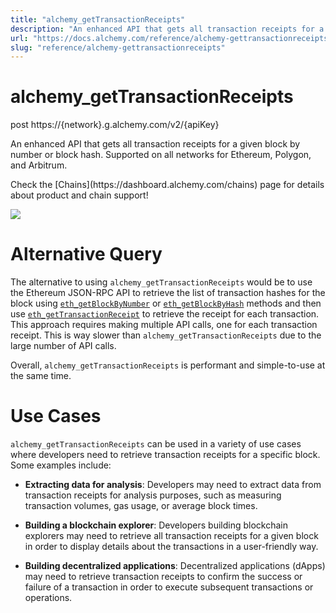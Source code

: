 ```yaml
---
title: "alchemy_getTransactionReceipts"
description: "An enhanced API that gets all transaction receipts for a given block by number or block hash. Supported on all networks for Ethereum, Polygon, and Arbitrum."
url: "https://docs.alchemy.com/reference/alchemy-gettransactionreceipts"
slug: "reference/alchemy-gettransactionreceipts"
---
```


# alchemy\_getTransactionReceipts

post https\://\{network}.g.alchemy.com/v2/\{apiKey}

An enhanced API that gets all transaction receipts for a given block by number or block hash. Supported on all networks for Ethereum, Polygon, and Arbitrum.

<Info>
  Check the [Chains](https://dashboard.alchemy.com/chains) page for details about product and chain support!

  ![](523fb8a9a9d899921ee1046d0ff1b389967a9976d1c6112ebbbe071ddd1ef374-image.png)
</Info>

# Alternative Query

The alternative to using `alchemy_getTransactionReceipts` would be to use the Ethereum JSON-RPC API to retrieve the list of transaction hashes for the block using [`eth_getBlockByNumber`](/reference/eth-getblockbynumber) or [`eth_getBlockByHash`](/reference/eth-getblockbyhash) methods and then use [`eth_getTransactionReceipt`](/reference/eth-gettransactionreceipt) to retrieve the receipt for each transaction. This approach requires making multiple API calls, one for each transaction receipt. This is way slower than `alchemy_getTransactionReceipts` due to the large number of API calls.

Overall, `alchemy_getTransactionReceipts` is performant and simple-to-use at the same time.

# Use Cases

`alchemy_getTransactionReceipts` can be used in a variety of use cases where developers need to retrieve transaction receipts for a specific block. Some examples include:

* **Extracting data for analysis**: Developers may need to extract data from transaction receipts for analysis purposes, such as measuring transaction volumes, gas usage, or average block times.

* **Building a blockchain explorer**: Developers building blockchain explorers may need to retrieve all transaction receipts for a given block in order to display details about the transactions in a user-friendly way.

* **Building decentralized applications**: Decentralized applications (dApps) may need to retrieve transaction receipts to confirm the success or failure of a transaction in order to execute subsequent transactions or operations.
